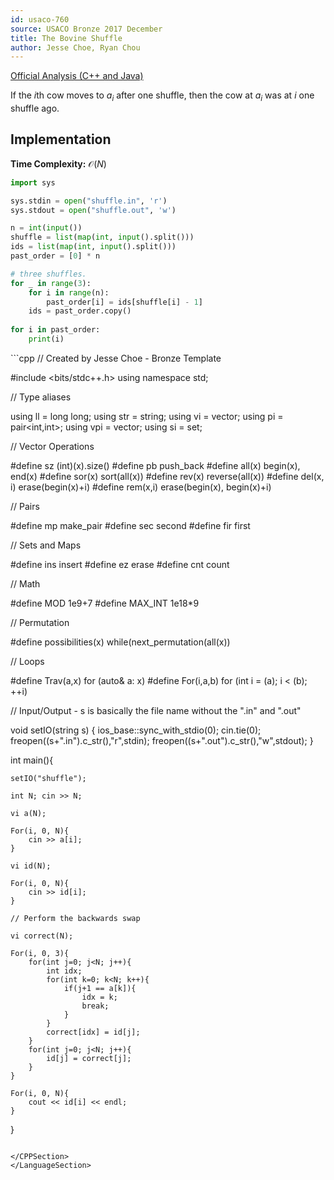 ```yaml
---
id: usaco-760
source: USACO Bronze 2017 December
title: The Bovine Shuffle
author: Jesse Choe, Ryan Chou
---
```


[Official Analysis (C++ and Java)](http://www.usaco.org/current/data/sol_shuffle_bronze_dec17.html)

If the $i$th cow moves to $a_i$ after one shuffle, then the cow at $a_i$ was at $i$ one shuffle ago.

## Implementation

**Time Complexity:** $\mathcal{O}(N)$
<LanguageSection>
<PySection>

```py
import sys

sys.stdin = open("shuffle.in", 'r')
sys.stdout = open("shuffle.out", 'w')

n = int(input())
shuffle = list(map(int, input().split()))
ids = list(map(int, input().split()))
past_order = [0] * n

# three shuffles.
for _ in range(3):
	for i in range(n):
		past_order[i] = ids[shuffle[i] - 1]
	ids = past_order.copy()
	
for i in past_order:
	print(i)
```
</PySection>
<CPPSection>
```cpp
// Created by Jesse Choe - Bronze Template

#include <bits/stdc++.h>
using namespace std;

// Type aliases

using ll = long long;
using str = string;
using vi = vector<int>;
using pi = pair<int,int>;
using vpi = vector<pi>;
using si = set<int>;

// Vector Operations

#define sz (int)(x).size()
#define pb push_back
#define all(x) begin(x), end(x)
#define sor(x) sort(all(x))
#define rev(x) reverse(all(x))
#define del(x, i) erase(begin(x)+i)
#define rem(x,i) erase(begin(x), begin(x)+i)

// Pairs

#define mp make_pair
#define sec second
#define fir first

// Sets and Maps

#define ins insert
#define ez erase
#define cnt count

// Math

#define MOD 1e9+7
#define MAX_INT 1e18*9

// Permutation

#define possibilities(x) while(next_permutation(all(x))

// Loops

#define Trav(a,x) for (auto& a: x)
#define For(i,a,b) for (int i = (a); i < (b); ++i)

// Input/Output - s is basically the file name without the ".in" and ".out"

void setIO(string s) {
	ios_base::sync_with_stdio(0); cin.tie(0);
	freopen((s+".in").c_str(),"r",stdin);
	freopen((s+".out").c_str(),"w",stdout);
}

int main(){

	setIO("shuffle");

	int N; cin >> N;

	vi a(N);

	For(i, 0, N){
		cin >> a[i];
	}

	vi id(N);

	For(i, 0, N){
		cin >> id[i];
	}

	// Perform the backwards swap

	vi correct(N);

	For(i, 0, 3){
		for(int j=0; j<N; j++){
			int idx;
			for(int k=0; k<N; k++){
				if(j+1 == a[k]){
					idx = k;
					break;
				}
			}
			correct[idx] = id[j];
		}
		for(int j=0; j<N; j++){
			id[j] = correct[j];
		}
	}

	For(i, 0, N){
		cout << id[i] << endl;
	}

}
```

</CPPSection>
</LanguageSection>
